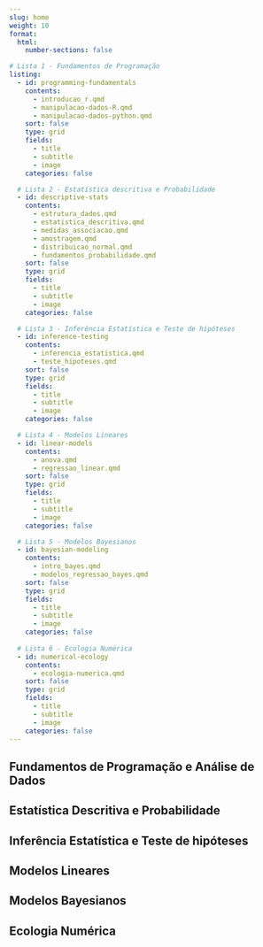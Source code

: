 ```yaml
---
slug: home
weight: 10
format:
  html:
    number-sections: false

# Lista 1 - Fundamentos de Programação
listing:
  - id: programming-fundamentals
    contents:
      - introducao_r.qmd
      - manipulacao-dados-R.qmd
      - manipulacao-dados-python.qmd
    sort: false
    type: grid
    fields:
      - title
      - subtitle
      - image
    categories: false

  # Lista 2 - Estatística descritiva e Probabilidade
  - id: descriptive-stats
    contents:
      - estrutura_dados.qmd
      - estatistica_descritiva.qmd
      - medidas_associacao.qmd
      - amostragem.qmd
      - distribuicao_normal.qmd
      - fundamentos_probabilidade.qmd
    sort: false
    type: grid
    fields:
      - title
      - subtitle
      - image
    categories: false

  # Lista 3 - Inferência Estatística e Teste de hipóteses
  - id: inference-testing
    contents:
      - inferencia_estatistica.qmd
      - teste_hipoteses.qmd      
    sort: false
    type: grid
    fields:
      - title
      - subtitle
      - image
    categories: false

  # Lista 4 - Modelos Lineares
  - id: linear-models
    contents:
      - anova.qmd
      - regressao_linear.qmd
    sort: false
    type: grid
    fields:
      - title
      - subtitle
      - image
    categories: false

  # Lista 5 - Modelos Bayesianos
  - id: bayesian-modeling
    contents:
      - intro_bayes.qmd
      - modelos_regressao_bayes.qmd
    sort: false
    type: grid
    fields:
      - title
      - subtitle
      - image
    categories: false
  
  # Lista 6 - Ecologia Numérica
  - id: numerical-ecology
    contents:
      - ecologia-numerica.qmd
    sort: false
    type: grid
    fields:
      - title
      - subtitle
      - image
    categories: false
---
```


## Fundamentos de Programação e Análise de Dados

::: {#programming-fundamentals}
:::

## Estatística Descritiva e Probabilidade

::: {#descriptive-stats}
:::

## Inferência Estatística e Teste de hipóteses

::: {#inference-testing}
:::

## Modelos Lineares

::: {#linear-models}
:::

## Modelos Bayesianos

::: {#bayesian-modeling}
:::

## Ecologia Numérica

::: {#numerical-ecology}
:::

<!-- ---
slug: home
weight: 10
format:
  html:
    number-sections: false

listing:
  contents:
    - introducao_r.qmd
    - manipulacao-dados-python.qmd
    - ciencia_dados.qmd
    - estrutura_dados.qmd
    - estatistica_descritiva.qmd
    - medidas_associacao.qmd
    - amostragem.qmd
    - distribuicao_normal.qmd
    - fundamentos_probabilidade.qmd
    - inferencia_estatistica.qmd
    - teste_hipoteses.qmd
    - anova.qmd
    - regressao_linear.qmd
    - intro_bayes.qmd
    - modelos_regressao_bayes.qmd
    - ecologia-numerica.qmd    
  sort: false
  type: grid
  fields:
    - title
    - subtitle
    # - categories
    # - description
    - image
  categories: false
--- -->
